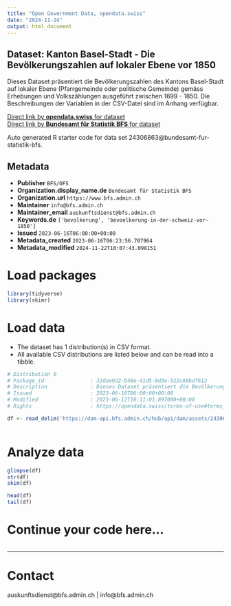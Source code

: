 ```yaml
---
title: "Open Government Data, opendata.swiss"
date: "2024-11-24"
output: html_document
---
```


## Dataset: Kanton Basel-Stadt - Die Bevölkerungszahlen auf lokaler Ebene vor 1850

Dieses Dataset präsentiert die Bevölkerungszahlen des Kantons Basel-Stadt auf lokaler Ebene (Pfarrgemeinde oder politische Gemeinde) gemäss Erhebungen und Volkszählungen ausgeführt zwischen 1699 - 1850. Die Beschreibungen der Variablen in der CSV-Datei sind im Anhang verfügbar.

[Direct link by **opendata.swiss** for dataset](https://opendata.swiss/de/dataset/kanton-basel-stadt-die-bevolkerungszahlen-auf-lokaler-ebene-vor-1850)<br>
[Direct link by **Bundesamt für Statistik BFS** for dataset](https://www.bfs.admin.ch/asset/de/ts-x-01-2223-BS)

Auto generated R starter code for data set 24306863@bundesamt-fur-statistik-bfs.

## Metadata

- **Publisher** `BFS/OFS`
- **Organization.display_name.de** `Bundesamt für Statistik BFS`
- **Organization.url** `https://www.bfs.admin.ch`
- **Maintainer** `info@bfs.admin.ch`
- **Maintainer_email** `auskunftsdienst@bfs.admin.ch`
- **Keywords.de** `['bevolkerung', 'bevoelkerung-in-der-schweiz-vor-1850']`
- **Issued** `2023-06-16T06:00:00+00:00`
- **Metadata_created** `2023-06-16T06:23:56.707964`
- **Metadata_modified** `2024-11-22T10:07:43.098151`


# Load packages

```r

library(tidyverse)
library(skimr)

```

# Load data

-   The dataset has 1 distribution(s) in CSV format.
-   All available CSV distributions are listed below and can be read into a tibble.

```r

# Distribution 0
# Package_id               : 32dae9d2-b46e-41d5-8d3e-522c88bdf612
# Description              : Dieses Dataset präsentiert die Bevölkerungszahlen des Kantons Basel-Stadt auf lokaler Ebene (Pfarrgemeinde oder politische Gemeinde) gemäss Erhebungen und Volkszählungen ausgeführt zwischen 1699 - 1850. Die Beschreibungen der Variablen in der CSV-Datei sind im Anhang verfügbar.
# Issued                   : 2023-06-16T06:00:00+00:00
# Modified                 : 2023-06-12T10:11:01.897000+00:00
# Rights                   : https://opendata.swiss/terms-of-use#terms_by_ask

df <- read_delim('https://dam-api.bfs.admin.ch/hub/api/dam/assets/24306874/master')



```

# Analyze data

```r

glimpse(df)
str(df)
skim(df)

head(df)
tail(df)

```

# Continue your code here...

```r

```

------------------------------------------------------------------------

# Contact

auskunftsdienst@bfs.admin.ch | info@bfs.admin.ch
